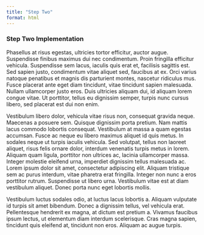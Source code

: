 ```yaml
---
title: "Step Two"
format: html
---
```


### Step Two Implementation

Phasellus at risus egestas, ultricies tortor efficitur, auctor augue. Suspendisse finibus maximus dui nec condimentum. Proin fringilla efficitur vehicula. Suspendisse sem lacus, iaculis quis erat et, facilisis sagittis est. Sed sapien justo, condimentum vitae aliquet sed, faucibus at ex. Orci varius natoque penatibus et magnis dis parturient montes, nascetur ridiculus mus. Fusce placerat ante eget diam tincidunt, vitae tincidunt sapien malesuada. Nullam ullamcorper justo eros. Duis ultricies aliquam dui, id aliquam lorem congue vitae. Ut porttitor, tellus eu dignissim semper, turpis nunc cursus libero, sed placerat est dui non enim.

Vestibulum libero dolor, vehicula vitae risus non, consequat gravida neque. Maecenas a posuere sem. Quisque dignissim porta pretium. Nam mattis lacus commodo lobortis consequat. Vestibulum at massa a quam egestas accumsan. Fusce ac neque eu libero maximus aliquet id quis metus. In sodales neque ut turpis iaculis vehicula. Sed volutpat, tellus non laoreet aliquet, risus felis ornare dolor, interdum venenatis turpis metus in lorem. Aliquam quam ligula, porttitor non ultrices ac, lacinia ullamcorper massa. Integer molestie eleifend urna, imperdiet dignissim tellus malesuada ac. Lorem ipsum dolor sit amet, consectetur adipiscing elit. Aliquam tristique sem ac purus interdum, vitae pharetra erat fringilla. Integer non nunc a eros porttitor rutrum. Suspendisse ut libero urna. Vestibulum vitae est at diam vestibulum aliquet. Donec porta nunc eget lobortis mollis.

Vestibulum luctus sodales odio, at luctus lacus lobortis a. Aliquam vulputate id turpis sit amet bibendum. Donec a dignissim tellus, vel vehicula erat. Pellentesque hendrerit ex magna, at dictum est pretium a. Vivamus faucibus ipsum lectus, ut elementum diam interdum scelerisque. Cras magna sapien, tincidunt quis eleifend at, tincidunt non eros. Aliquam ac augue turpis.

